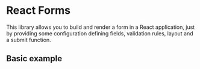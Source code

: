 
<Meta title="Getting started" />

# React Forms

This library allows you to build and render a form in a React application, just by providing some configuration defining fields, validation rules, layout and a submit function.

## Basic example

<Canvas withSource='open'>
<Story id="components-form--basic" />
</Canvas>
